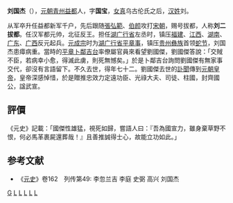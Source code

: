 {{expand|time=2018-08-13T04:26:47+00:00}}
{{no footnotes|time=2018-08-13T04:26:47+00:00}}
'''刘国杰'''（{{bd|1234年||1305年||catIdx=L}}），[[元朝|元朝]][[青州|青州]][[益都|益都]]人，字'''国宝'''，[[女真|女真]]乌古伦氏之后，[[汉姓|汉姓]]刘。

从军卒升任益都新军千户，先后跟随[[張弘範|張弘範]]、[[伯颜|伯颜]]攻打[[宋朝|宋朝]]，赐号拔都，人称'''刘二拔都'''。任汉军都元帅，北征反王。担任[[湖广行省|湖广行省]]左丞时，镇压[[福建|福建]]、[[江西|江西]]、[[湖南|湖南]]、[[广东|广东]]、[[广西|广西]]反元起兵。[[元成宗|元成宗]]时为[[湖广行省|湖广行省]][[平章事|平章事]]，镇压[[贵州|贵州]][[彝族|彝族]]首领[[蛇节|蛇节]]，刘国杰患瘴病重。當時的[[平章|平章]][[卜鄰吉台|卜鄰吉台]]率僚屬官員來看望劉國傑，劉國傑答說：「交賊不臣，若病幸小愈，得滅此虜，則死無憾矣。」於是卜鄰吉台詢問劉國傑有無家事交代，卻沒有言語留下。不久去世，得年七十二。劉國傑去世的[[訃聞|訃聞]]傳到[[元武宗|元朝皇帝]]，皇帝深感悼惜，於是贈推忠效力定遠功臣、光祿大夫、司徒、柱國，封齊國公，諡武宣。

== 評價 ==
《元史》記載：「國傑性雄猛，視死如歸，嘗語人曰：『吾為國宣力，雖身棄草野不恨，何必馬革裹屍還葬哉！』且善推誠得士心，故能立功如此。」
==参考文献==
{{wikisource|元史/卷162#劉國傑|《元史》劉國傑传}}
*《[[元史|元史]]》卷162　列传第49: 李忽兰吉 李庭 史弼 高兴 刘国杰

[[Category:刘姓|G]]
[[Category:青州人|L]] 
[[Category:元朝女真人|L]] 
[[Category:元朝军事人物|L]]
[[Category:元朝國公|L]]
[[Category:諡武宣|L]]